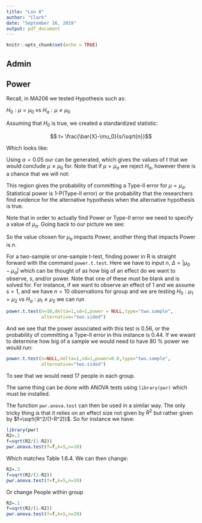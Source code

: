 ```yaml
---
title: "Lsn 8"
author: "Clark"
date: "September 16, 2019"
output: pdf_document
---
```


```r
knitr::opts_chunk$set(echo = TRUE)
```

## Admin

## Power

Recall, in MA206 we tested Hypothesis such as:

$H_0: \mu = \mu_0$ vs $H_a: \mu \neq \mu_0$

Assuming that $H_0$ is true, we created a standardized statistic:

$$ t= \frac{\bar{X}-\mu_0}{s/\sqrt{n}}$$

Which looks like:

\vspace{1.5in}

Using $\alpha=0.05$ our \textit{Rejection Region} can be generated, which gives the values of $t$ that we would conclude $\mu \neq \mu_0$ for.  Note that if $\mu = \mu_a$ we \textit{should} reject $H_a$, however there is a chance that we will not:

\vspace{1.5in}

This region gives the probability of committing a Type-II error for $\mu=\mu_a$.  Statistical power is 1-P(Type-II error) or the probability that the researchers find evidence for the alternative hypothesis when the alternative hypothesis is true.

Note that in order to actually find Power or Type-II error we need to specify a value of $\mu_a$.  Going back to our picture we see:

\vspace{1.5in}

So the value chosen for $\mu_a$ impacts Power, another thing that impacts Power is $n$.

\vspace{1.5in}

For a two-sample or one-sample t-test, finding power in R is straight forward with the command `power.t.test`.  Here we have to input $n$, $\Delta=|\mu_0-\mu_a|$ which can be thought of as how big of an effect do we want to observe, $s$, and/or power.  Note that one of these must be blank and is solved for.  For instance, if we want to observe an effect of 1 and we assume $s=1$, and we have $n=10$ observations for group and we are testing $H_0: \mu_1 = \mu_2$ vs $H_a: \mu_1 \neq \mu_2$ we can run
```r

power.t.test(n=10,delta=1,sd=1,power = NULL,type="two.sample",
             alternative="two.sided")
```

And we see that the power associated with this test is 0.56, or the probability of committing a Type-II error in this instance is 0.44.  If we wwant to determine how big of a sample we would need to have 80 \% power we would run:

```r

power.t.test(n=NULL,delta=1,sd=1,power=0.8,type="two.sample",
             alternative="two.sided")
```
To see that we would need 17 people in each group.  

The same thing can be done with ANOVA tests using `library(pwr)` which must be installed.

The function `pwr.anova.test` can then be used in a similar way.  The only tricky thing is that it relies on an effect size not given by $R^2$ but rather given by $f=\sqrt{R^2/(1-R^2)}$.  So for instance we have:

```r
library(pwr)
R2=.1
f=sqrt(R2/(1-R2))
pwr.anova.test(f=f,k=5,n=10)
```

Which matches Table 1.6.4.  We can then change:

```r
R2=.3
f=sqrt(R2/(1-R2))
pwr.anova.test(f=f,k=5,n=10)
```
Or change People within group
```r
R2=.1
f=sqrt(R2/(1-R2))
pwr.anova.test(f=f,k=5,n=20)
```
